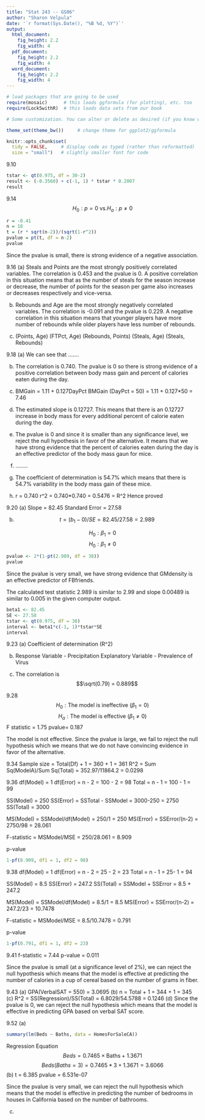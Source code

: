 ```yaml
---
title: "Stat 243 -- GS06"
author: "Sharon Velpula"
date: '`r format(Sys.Date(), "%B %d, %Y")`'
output: 
  html_document:
    fig_height: 2.2
    fig_width: 4
  pdf_document:
    fig_height: 2.2
    fig_width: 4
  word_document:
    fig_height: 2.2
    fig_width: 4
---
```


```r
# load packages that are going to be used
require(mosaic)      # this loads ggformula (for plotting), etc. too
require(Lock5withR)  # this loads data sets from our book

# Some customization. You can alter or delete as desired (if you know what you are doing).

theme_set(theme_bw())     # change theme for ggplot2/ggformula

knitr::opts_chunk$set(
  tidy = FALSE,     # display code as typed (rather than reformatted)
  size = "small")   # slightly smaller font for code
```

9.10
```r
tstar <- qt(0.975, df = 30-2)
result <- (-0.3560) + c(-1, 1) * tstar * 0.2007
result 
```
9.14
$$ H_0: p = 0 \mbox{ vs.} H_a: p\ne 0$$
```r
r = -0.41
n = 18
t = (r * sqrt(n-2))/(sqrt(1-r^2))
pvalue = pt(t, df = n-2)
pvalue
```
Since the pvalue is small, there is strong evidence of a negative association.

9.16
(a) Steals and Points are the most strongly positively correlated variables. The correlation is 0.453 and the pvalue is 0. A positive correlation in this situation means that as the number of steals for the season increase or decrease, the number of points for the season per game also increases or decreases respectively and vice-versa. 

(b) Rebounds and Age are the most strongly negatively correlated variables. The correlation is -0.091 and the pvalue is 0.229. A negative correlation in this situation means that younger players have more number of rebounds while older players have less number of rebounds. 

(c) (Points, Age)
    (FTPct, Age)
    (Rebounds, Points)
    (Steals, Age)
    (Steals, Rebounds)
    
9.18
(a) We can see that .......

(b) The correlation is 0.740. The pvalue is 0 so there is strong evidence of a positive correlation between body mass gain and percent of calories eaten during the day. 

(c) BMGain = 1.11 + 0.127DayPct
BMGain (DayPct = 50) = 1.11 + 0.127*50 = 7.46

(d) The estimated slope is 0.12727. This means that there is an 0.12727 increase in body mass for every additional percent of calorie eaten during the day. 

(e) The pvalue is 0 and since it is smaller than any significance level, we reject the null hypothesis in favor of the alternative. It means that we have strong evidence that the percent of calories eaten during the day is an effective predictor of the body mass gaun for mice. 

(f) ........

(g) The coefficient of determination is 54.7% which means that there is 54.7% variability in the body mass gain of these mice. 

(h) r = 0.740
    r^2 = 0.740*0.740 = 0.5476 = R^2
    Hence proved
    
9.20
(a) Slope = 82.45
    Standard Error = 27.58
    
(b) $$t = (b_1 - 0)/SE = 82.45/27.58 = 2.989 $$

$$H_0: \beta_1 = 0 $$
$$H_0: \beta_1\ne 0 $$
```r
pvalue <- 2*(1-pt(2.989, df = 38))
pvalue
```

Since the pvalue is very small, we have strong evidence that GMdensity is an effective predictor of FBfriends. 

The calculated test statistic 2.989 is similar to 2.99 and slope 0.00489 is similar to 0.005 in the given computer output. 

```r
beta1 <- 82.45
SE <- 27.58
tstar <- qt(0.975, df = 38)
interval <- beta1*c(-1, 1)*tstar*SE
interval
```
9.23
(a) Coefficient of determination (R^2)

(b) Response Variable - Precipitation
    Explanatory Variable - Prevalence of Virus 

(c) The correlation is $$\sqrt(0.79) = 0.889$$  

9.28
$$ H_0: \mbox{The model is ineffective } (\beta_1 = 0)$$
$$ H_a: \mbox{The model is effective }  (\beta_1\ne 0) $$
F statistic = 1.75
pvalue= 0.187 

The model is not effective. Since the pvalue is large, we fail to reject the null hypothesis which we means that we do not have convincing evidence in favor of the alternative. 

9.34
Sample size = Total(Df) + 1 = 360 + 1 = 361
R^2 = Sum Sq(ModelA)/Sum Sq(Total) = 352.97/11864.2 = 0.0298

9.36 
df(Model) = 1
df(Error) = n - 2 = 100 - 2 = 98
Total = n - 1 = 100 - 1 = 99

SS(Model) = 250
SS(Error) = SSTotal - SSModel = 3000-250 = 2750
SS(Total) = 3000

MS(Model) = SSModel/df(Model) = 250/1 = 250
MS(Error) = SSError/(n-2) = 2750/98 = 28.061

F-statistic = MSModel/MSE = 250/28.061 = 8.909

p-value
```r
1-pf(8.909, df1 = 1, df2 = 98)
```
9.38
df(Model) = 1
df(Error) = n - 2 = 25 - 2 = 23
Total = n - 1 = 25- 1 = 94

SS(Model) = 8.5
SS(Error) = 247.2
SS(Total) = SSModel + SSError = 8.5 + 247.2

MS(Model) = SSModel/df(Model) = 8.5/1 = 8.5
MS(Error) = SSError/(n-2) = 247.2/23 = 10.7478

F-statistic = MSModel/MSE = 8.5/10.7478 = 0.791

p-value
```r
1-pf(0.791, df1 = 1, df2 = 23)
```
9.41
f-statistic = 7.44
p-value = 0.011

Since the pvalue is small (at a significance level of 2%), we can reject the null hypothesis which means that the model is effective at predicting the number of calories in a cup of cereal based on the number of grams in fiber. 

9.43
(a) GPA(VerbalSAT = 550) = 3.0695
(b) n = Total + 1 = 344 + 1 = 345
(c) R^2 = SS(Regression)/SS(Total) = 6.8029/54.5788 = 0.1246
(d) Since the pvalue is 0, we can reject the null hypothesis which means that the model is effective in predicting GPA based on verbal SAT score. 

9.52
(a) 
```r
summary(lm(Beds ~ Baths, data = HomesForSaleCA))
```

Regression Equation
$$Beds = 0.7465\times\mbox{Baths} + 1.3671 $$
$$Beds(Baths = 3) = 0.7465*3 + 1.3671 = 3.6066 $$
(b) t = 6.385
pvalue = 6.531e-07 

Since the pvalue is very small, we can reject the null hypothesis which means that the model is effective in predicting the number of bedrooms in houses in California based on the number of bathrooms. 

(c) 
```r

```

